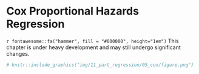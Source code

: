 # Cox Proportional Hazards Regression

```{=html}
<!-- 
Hidden comments placeholder
---------------------------

To preview:
bookdown::preview_chapter("chapters/11_part_regression/05_cox.Rmd")

Copy and paste:
👆**Here's what we did above:**
-->
```

::: under-construction
`r fontawesome::fa("hammer", fill = "#000000", height="1em")` This chapter is under heavy development and may still undergo significant changes.
:::

```r
# knitr::include_graphics("img/11_part_regression/05_cox/figure.png")
```